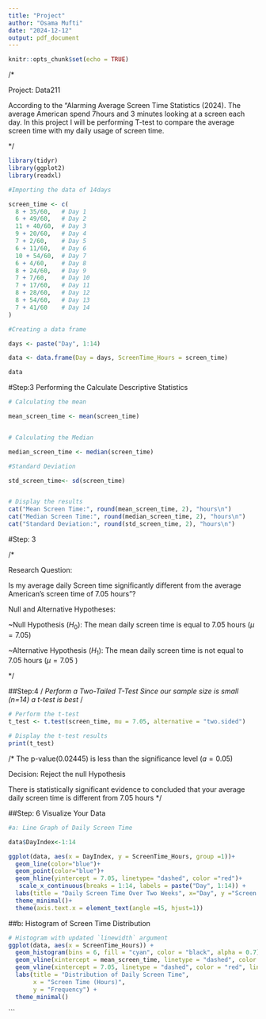 ---
title: "Project"
author: "Osama Mufti"
date: "2024-12-12"
output: pdf_document
---

```{r setup, include=FALSE}
knitr::opts_chunk$set(echo = TRUE)
```

/*

Project: Data211

According to the "Alarming Average Screen Time Statistics (2024). The average American spend 7hours and 3 minutes looking at a screen each day. In this project I will be performing T-test to compare the average screen time with my daily usage of screen time.

*/


```{r libraries}
library(tidyr)
library(ggplot2)
library(readxl)
```



```{r}
#Importing the data of 14days 

screen_time <- c(
  8 + 35/60,   # Day 1
  6 + 49/60,   # Day 2
  11 + 40/60,  # Day 3
  9 + 20/60,   # Day 4
  7 + 2/60,    # Day 5
  6 + 11/60,   # Day 6
  10 + 54/60,  # Day 7
  6 + 4/60,    # Day 8
  8 + 24/60,   # Day 9
  7 + 7/60,    # Day 10
  7 + 17/60,   # Day 11
  8 + 28/60,   # Day 12
  8 + 54/60,   # Day 13
  7 + 41/60    # Day 14
)

#Creating a data frame

days <- paste("Day", 1:14)

data <- data.frame(Day = days, ScreenTime_Hours = screen_time)

data
```


#Step:3 Performing the Calculate Descriptive Statistics

```{r}

# Calculating the mean

mean_screen_time <- mean(screen_time)


# Calculating the Median

median_screen_time <- median(screen_time)

#Standard Deviation

std_screen_time<- sd(screen_time)


# Display the results
cat("Mean Screen Time:", round(mean_screen_time, 2), "hours\n")
cat("Median Screen Time:", round(median_screen_time, 2), "hours\n")
cat("Standard Deviation:", round(std_screen_time, 2), "hours\n")

```



#Step: 3

/*

Research Question:

Is my average daily Screen time significantly different from the average American's screen time of 7.05 hours"?

Null and Alternative Hypotheses:

~Null Hypothesis $(H_0)$: The mean daily screen time is equal to 7.05 hours ($\mu =7.05$)

~Alternative Hypothesis $(H_1)$: The mean daily screen time is not equal to 7.05 hours ($\mu =7.05$ )


*/

##Step:4
/*
Perform a Two-Tailed T-Test
Since our sample size is small (n=14) a t-test is best
*/
```{r}
# Perform the t-test
t_test <- t.test(screen_time, mu = 7.05, alternative = "two.sided")

# Display the t-test results
print(t_test)

```

/*
The p-value(0.02445) is less than the significance level $(a=0.05)$

Decision: Reject the null Hypothesis

There is statistically significant evidence to concluded that your average daily screen time is different from 7.05 hours
*/



##Step: 6 Visualize Your Data

```{r}
#a: Line Graph of Daily Screen Time

data$DayIndex<-1:14

ggplot(data, aes(x = DayIndex, y = ScreenTime_Hours, group =1))+
  geom_line(color="blue")+
  geom_point(color="blue")+
  geom_hline(yintercept = 7.05, linetype= "dashed", color ="red")+
   scale_x_continuous(breaks = 1:14, labels = paste("Day", 1:14)) +
  labs(title = "Daily Screen Time Over Two Weeks", x="Day", y ="Screen Time (Hours)")+
  theme_minimal()+
  theme(axis.text.x = element_text(angle =45, hjust=1))

```

##b: Histogram of Screen Time Distribution

```{r}
# Histogram with updated `linewidth` argument
ggplot(data, aes(x = ScreenTime_Hours)) +
  geom_histogram(bins = 6, fill = "cyan", color = "black", alpha = 0.7) +
  geom_vline(xintercept = mean_screen_time, linetype = "dashed", color = "blue", linewidth = 1) +
  geom_vline(xintercept = 7.05, linetype = "dashed", color = "red", linewidth = 1) +
  labs(title = "Distribution of Daily Screen Time",
       x = "Screen Time (Hours)",
       y = "Frequency") +
  theme_minimal()

```


```

